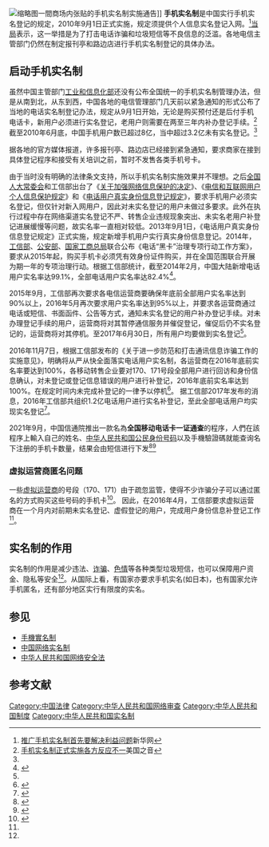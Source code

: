 {{Other uses list|中國內地的手機實名制|[[香港特別行政區政府|香港特別行政區政府]]與[[澳門特別行政區政府|澳門特別行政區政府]]實施的手機實名制|手機實名制#各地情況}}
{{lead section|time=2019-08-26T18:42:42+00:00}}
[[File:Mobile_phone_real-name_notice_in_Suzhou.jpg|缩略图]]一間商场内张贴的手机实名制实施通告]]
'''手机实名制'''是中国实行手机实名登记的规定，2010年9月1日正式实施，规定须提供个人信息实名登记入网。<ref name='新华网'>[http://news.xinhuanet.com/comments/2010-09/02/c_12509895.htm 推广手机实名制首先要解决利益问题]新华网</ref>[[中華人民共和國政府|当局]]表示，这一举措是为了打击电话诈骗和垃圾短信等不良信息的泛滥。各地电信主管部门仍然在制定报刊亭和路边店进行手机实名制登记的具体办法。

==启动手机实名制==
虽然中国主管部门[[工业和信息化部|工业和信息化部]]还没有公布全国统一的手机实名制管理办法，但是从南到北，从东到西，中国各地的电信管理部门几天前以紧急通知的形式公布了当地的电话实名制登记办法，规定从9月1日开始，无论是购买预付还是后付手机电话卡，新用户必须进行实名登记，老用户则需要在两至三年内补办登记手续。<ref>[http://www.voanews.com/chinese/news/20100901-Cell-phone-real-name-registration-101960413.html 手机实名制正式实施各方反应不一]美国之音</ref>截至2010年6月底，中国手机用户数已超过8亿，当中超过3.2亿未有实名登记。<ref name='新华网'/>

据各地的官方媒体报道，许多报刊亭、路边店已经接到紧急通知，要求商家在接到具体登记程序和接受有关培训之前，暂时不发售各类手机号卡。

由于当时没有明确的法律条文支持，所以手机实名制实施效果并不理想。之后[[全国人大常委会|全国人大常委会]]和工信部出台了《[[:s:关于加强网络信息保护的决定|关于加强网络信息保护的决定]]》、《[[:s:电信和互联网用户个人信息保护规定|电信和互联网用户个人信息保护规定]]》和《[[:s:电话用户真实身份信息登记规定|电话用户真实身份信息登记规定]]》，要求手机用户必须实名登记，但仅针对新入网用户，因此对未实名登记的用户未做过多要求。此外在执行过程中存在网络渠道实名登记不严、转售企业违规现象突出、未实名老用户补登记进展缓慢等问题，故实名率一直相对较低。2013年9月1日，《电话用户真实身份信息登记规定》正式实施，规定新增手机用户实行真实身份信息登记。2014年，[[中华人民共和国工业和信息化部|工信部]]、[[中华人民共和国公安部|公安部]]、[[国家工商总局|国家工商总局]]联合公布《电话“黑卡”治理专项行动工作方案》，要求从2015年起，购买手机卡必须凭有效身份证件购买，并在全国范围联合开展为期一年的专项治理行动。根据工信部统计，截至2014年2月，中国大陆新增电话用户实名率达99.1%，全部电话用户实名率达82.4%<ref name="china">{{cite news  |title=电话实名制明年6月前全部实现 可有效防止电信诈骗  |url=http://www.china.com.cn/news/2016-05/24/content_38525906.htm  |publisher=中国网  |date=2016-05-24  |accessdate=2016-05-24  |archive-date=2016-06-11  |archive-url=https://web.archive.org/web/20160611161208/http://www.china.com.cn/news/2016-05/24/content_38525906.htm  |dead-url=no  }}</ref>。 

2015年9月，工信部再次要求各电信运营商要确保年底前全部用户实名率达到90%以上，2016年5月再次要求用户实名率达到95%以上，并要求各运营商通过电话或短信、书面函件、公告等方式，通知未实名登记的用户补办登记手续。对未办理登记手续的用户，运营商将对其暂停通信服务并催促登记，催促后仍不实名登记的，运营商将对其停机。至2017年6月30日，所有用户均要做到实名登记<ref name="china"/>。

2016年11月7日，根据工信部发布的《关于进一步防范和打击通讯信息诈骗工作的实施意见》，明确将从严从快全面落实电话用户实名制，各运营商在2016年底前实名率要达到100%，各移动转售企业要对170、171号段全部用户进行回访和身份信息确认，对未登记或登记信息错误的用户进行补登记，2016年底前实名率达到100%。在规定时间内未完成补登记的一律予以停机<ref>{{cite news |title=工信部将建电信诈骗“黑名单”共享库 重申从严落实电话实名制年底前实名率要达到100% |url=http://epaper.jinghua.cn/html/2016-11/08/content_344025.htm |publisher=新华社 |date=2016-11-08 |accessdate=2016-11-08 |deadurl=yes |archiveurl=https://web.archive.org/web/20161108142234/http://epaper.jinghua.cn/html/2016-11/08/content_344025.htm |archivedate=2016-11-08 }}</ref>。 据工信部2017年发布的消息，2016年工信部共组织1.2亿电话用户进行实名补登记，至此全部电话用户均实现实名登记<ref>{{cite news |title=工信部：已实现全部电话用户实名登记 |url=http://tech.qq.com/a/20170118/031020.htm?utm_medium=referral |publisher=新华社 |date=2017-01-18 |accessdate=2017-01-18 |archive-date=2019-02-19 |archive-url=https://web.archive.org/web/20190219211812/http://tech.qq.com/a/20170118/031020.htm?utm_medium=referral |dead-url=no }}</ref>。

2021年9月，中国信通院推出一款名為'''全国移动电话卡一证通查'''的程序，人們在該程序上輸入自己的姓名、[[中华人民共和国公民身份号码|中华人民共和国公民身份号码]]以及手機驗證碼就能查询名下注册的手机卡数量，结果会由短信进行下发<ref>{{cite web |title=你有没有被冒名办理电话卡？赶紧查查！ |url=http://www.btzx.com.cn/web/2022/1/4/ARTI1641289057647101.html |website=兵团在线 |access-date=2022-01-24 |archive-date=2022-01-24 |archive-url=https://web.archive.org/web/20220124051604/http://www.btzx.com.cn/web/2022/1/4/ARTI1641289057647101.html }}</ref><ref>{{cite news |title=移动电话卡“一证通查”细则来了！工信部详解 |url=https://news.dayoo.com/finance/202109/17/139999_54054918.htm}}</ref>
===虚拟运营商匿名问题===
一些[[虚拟运营商|虚拟运营商]]的号段（170、171）由于疏忽监管，使得不少诈骗分子可以通过匿名的方式购买这些号码的手机卡<ref>{{cite news  |title=落实最严电话实名制需要精准监管  |url=http://news.sina.com.cn/o/2016-05-25/doc-ifxskpkx7790316.shtml  |publisher=重庆时报  |date=2016-05-25  |accessdate=2016-05-25  |archive-date=2017-01-11  |archive-url=https://web.archive.org/web/20170111130214/http://news.sina.com.cn/o/2016-05-25/doc-ifxskpkx7790316.shtml  |dead-url=no  }}</ref>。 因此，在2016年4月，工信部要求虚拟运营商在一个月内对前期未实名登记、虚假登记的用户，完成用户身份信息补登记工作<ref name="china"/>。

==实名制的作用==   
实名制的作用是减少违法、[[诈骗|诈骗]]、[[色情|色情]]等各种类型垃圾短信，也可以保障用户资金、隐私等安全<ref name="china"/>。从国际上看，有国家亦要求手机实名(如日本)，也有国家允许手机匿名，还有部分地区实行有限度的实名。

==参见==
* [[手機實名制|手機實名制]]
* [[中国网络实名制|中国网络实名制]]
* [[中华人民共和国网络安全法|中华人民共和国网络安全法]]

==参考文献==
{{reflist}}

{{中国通信业}}
{{VOA}}

[[Category:中国法律|Category:中国法律]]
[[Category:中华人民共和国网络审查|Category:中华人民共和国网络审查]]
[[Category:中华人民共和国制度|Category:中华人民共和国制度]]
[[Category:中华人民共和国实名制|Category:中华人民共和国实名制]]